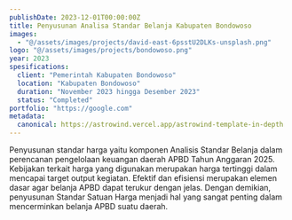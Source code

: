 ```yaml
---
publishDate: 2023-12-01T00:00:00Z
title: Penyusunan Analisa Standar Belanja Kabupaten Bondowoso
images: 
  - "@/assets/images/projects/david-east-6psstU2DLKs-unsplash.png"
logo: "@/assets/images/projects/bondowoso.png"
year: 2023
spesifications:
  client: "Pemerintah Kabupaten Bondowoso"
  location: "Kabupaten Bondowoso"
  duration: "November 2023 hingga Desember 2023"
  status: "Completed"
portfolio: "https://google.com"
metadata:
  canonical: https://astrowind.vercel.app/astrowind-template-in-depth
---
```


Penyusunan standar harga yaitu komponen Analisis Standar Belanja dalam perencanan pengelolaan keuangan daerah APBD Tahun Anggaran 2025. Kebijakan terkait harga yang digunakan merupakan harga tertinggi dalam mencapai target output kegiatan. Efektif dan efisiensi merupakan elemen dasar agar belanja APBD dapat terukur dengan jelas. Dengan demikian, penyusunan Standar Satuan Harga menjadi hal yang sangat penting dalam mencerminkan belanja APBD suatu daerah.
